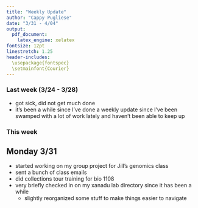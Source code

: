 ```yaml
---
title: "Weekly Update"
author: "Cappy Pugliese"
date: "3/31 - 4/04"
output: 
  pdf_document:
    latex_engine: xelatex
fontsize: 12pt
linestretch: 1.25
header-includes:
  \usepackage{fontspec}
  \setmainfont{Courier}
---
```


### Last week (3/24 - 3/28)
- got sick, did not get much done
- it's been a while since I've done a weekly update since I've been swamped with a lot of work lately and haven't been able to keep up

### This week
## Monday 3/31
- started working on my group project for Jill's genomics class
- sent a bunch of class emails
- did collections tour training for bio 1108
- very briefly checked in on my xanadu lab directory since it has been a while
  - slightly reorganized some stuff to make things easier to navigate